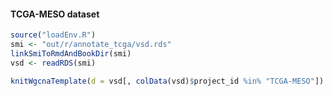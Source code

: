 #### TCGA-MESO dataset {#resultsWgcnaProjectIdTcgaMeso}

```r
source("loadEnv.R")
smi <- "out/r/annotate_tcga/vsd.rds"
linkSmiToRmdAndBookDir(smi)
vsd <- readRDS(smi)

knitWgcnaTemplate(d = vsd[, colData(vsd)$project_id %in% "TCGA-MESO"])
```
